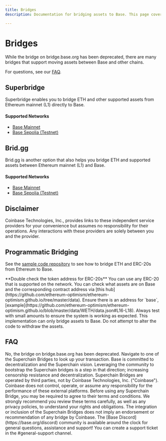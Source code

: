 ```yaml
---
title: Bridges
description: Documentation for bridging assets to Base. This page covers how to bridge ETH and ERC-20s between Ethereum (L1) and Base along with essential information.

---
```


# Bridges

While the bridge on bridge.base.org has been deprecated, there are many bridges
that support moving assets between Base and other chains.

For questions, see our [FAQ](#faq).

## Superbridge

Superbridge enables you to bridge ETH and other supported assets from Ethereum mainnet (L1) directly to Base.

#### Supported Networks

- [Base Mainnet](https://superbridge.app/base)
- [Base Sepolia (Testnet)](https://superbridge.app/base-sepolia)

## Brid.gg

Brid.gg is another option that also helps you bridge ETH and supported assets between Ethereum mainnet (L1) and Base.

#### Supported Networks

- [Base Mainnet](https://brid.gg/base)
- [Base Sepolia (Testnet)](https://testnet.brid.gg/base-sepolia)

## Disclaimer

Coinbase Technologies, Inc., provides links to these independent service providers for your
convenience but assumes no responsibility for their operations. Any interactions with these
providers are solely between you and the provider.

## Programmatic Bridging

See the [sample code repository](https://github.com/base-org/guides/tree/main/bridge/native) to see how to bridge ETH and ERC-20s from Ethereum to Base.

<Warning>
**Double check the token address for ERC-20s** You can use any ERC-20 that is
supported on the network. You can check what assets are on Base and the
corresponding contract address via [this hub](https://github.com/ethereum-optimism/ethereum-optimism.github.io/tree/master/data).
Ensure there is an address for `base`, [example](https://github.com/ethereum-optimism/ethereum-optimism.github.io/blob/master/data/WETH/data.json#L16-L18).
Always test with small amounts to ensure the system is working as expected.
</Warning>


<Warning>
This implementation can only bridge assets to Base. Do not attempt to alter the
code to withdraw the assets.
</Warning>


## FAQ

<Accordion title="Can I still use the bridge on bridge.base.org?">
No, the bridge on bridge.base.org has been deprecated.
</Accordion>

<Accordion title="I used bridge.base.org in the past, how do I find my deposit or withdrawal?">
Navigate to one of the Superchain Bridges to look up your transaction.
</Accordion>

<Accordion title="Why has Base deprecated the bridge on bridge.base.org?">
Base is committed to decentralization and the Superchain vision. Leveraging the community to bootstrap the Superchain bridges is a step in that direction; increasing censorship resistance and decentralization.
</Accordion>

<Accordion title="Who operates the Superchain Bridges like Superbridge.app and Brid.gg?">
Superchain Bridges are operated by third parties, not by Coinbase Technologies, Inc. ("Coinbase"). Coinbase does not control, operate, or assume any responsibility for the performance of these external platforms. Before using any Superchain Bridge, you may be required to agree to their terms and conditions. We strongly recommend you review these terms carefully, as well as any privacy policies, to understand your rights and obligations. The integration or inclusion of the Superchain Bridges does not imply an endorsement or recommendation of any bridge by Coinbase.
</Accordion>

<Accordion title="What if I have a question, issue, or problem?">
The [Base Discord](https://base.org/discord) community is available around the clock for general questions,
assistance and support! You can create a support ticket in the #general-support
channel.
</Accordion>
